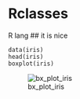 # Rclasses
R lang
## it is nice

```
data(iris)
head(iris)
boxplot(iris)
```
![bx_plot_iris](/Rclasses)

